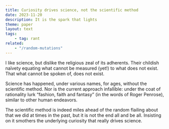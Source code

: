 ```yaml
---
title: Curiosity drives science, not the scientific method
date: 2023-11-20
description: It is the spark that lights
theme: paper
layout: text
tags:
    - tag: rant
related:
    - "/random-mutations"
---
```


I like science, but dislike the religious zeal of its adherents. Their childish
naïvety equating what cannot be measured (yet!) to what does not exist. That
what cannot be spoken of, does not exist.

Science has happened, under various names, for ages, without the scientific
method. Nor is the current approach infallible: under the coat of rationality
lurk “fashion, faith and fantasy” (in the words of Roger Penrose), similar to
other human endeavors.

The scientific method is indeed miles ahead of the random flailing about that we
did at times in the past, but it is not the end all and be all. Insisting on it
smothers the underlying curiosity that really drives science.

